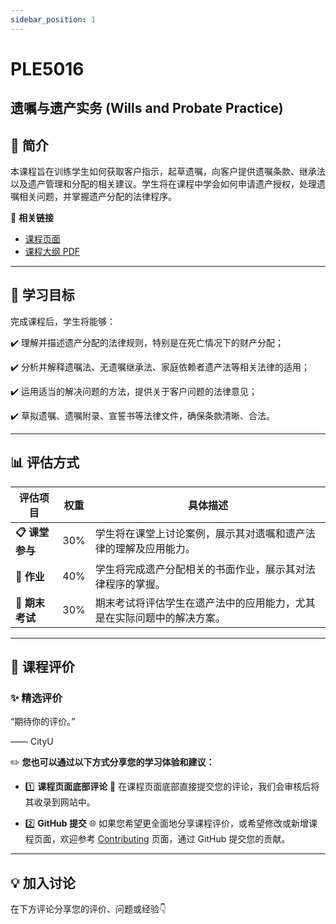 ```yaml
---
sidebar_position: 1
---
```


# PLE5016
## 遗嘱与遗产实务 (Wills and Probate Practice)

## **📘 简介**
本课程旨在训练学生如何获取客户指示，起草遗嘱，向客户提供遗嘱条款、继承法以及遗产管理和分配的相关建议。学生将在课程中学会如何申请遗产授权，处理遗嘱相关问题，并掌握遗产分配的法律程序。

🔗 **相关链接**
- [课程页面](https://www.cityu.edu.hk/catalogue/pg/202425/course/PLE5016.htm)
- [课程大纲 PDF](https://www.cityu.edu.hk/catalogue/pg/202425/course/PLE5016.pdf)

---

## **🎯 学习目标**

完成课程后，学生将能够：

✔️ 理解并描述遗产分配的法律规则，特别是在死亡情况下的财产分配；

✔️ 分析并解释遗嘱法、无遗嘱继承法、家庭依赖者遗产法等相关法律的适用；

✔️ 运用适当的解决问题的方法，提供关于客户问题的法律意见；

✔️ 草拟遗嘱、遗嘱附录、宣誓书等法律文件，确保条款清晰、合法。

---

## **📊 评估方式**

| **评估项目**          | **权重** | **具体描述**                                                                                       |
|----------------------|---------|---------------------------------------------------------------------------------------------------|
| **📋 课堂参与**       | 30%     | 学生将在课堂上讨论案例，展示其对遗嘱和遗产法律的理解及应用能力。                                   |
| **📂 作业**           | 40%     | 学生将完成遗产分配相关的书面作业，展示其对法律程序的掌握。                                         |
| **📂 期末考试**       | 30%     | 期末考试将评估学生在遗产法中的应用能力，尤其是在实际问题中的解决方案。                           |

---

## **💬 课程评价**

### ✨ **精选评价**
<div className={commentStyles.commentBox}>
    <p className={commentStyles.commentText}>
        “期待你的评价。”
    </p>
    <p className={commentStyles.commentAuthor}>—— CityU</p>
</div>

✏️ **您也可以通过以下方式分享您的学习体验和建议：**

- 1️⃣ **课程页面底部评论**
💬 在课程页面底部直接提交您的评论，我们会审核后将其收录到网站中。

- 2️⃣ **GitHub 提交**
🌐 如果您希望更全面地分享课程评价，或希望修改或新增课程页面，欢迎参考 [Contributing](https://penjc.github.io/CityU/contributing) 页面，通过 GitHub 提交您的贡献。

---

## **💡 加入讨论**

在下方评论分享您的评价、问题或经验👇
<Utterances />